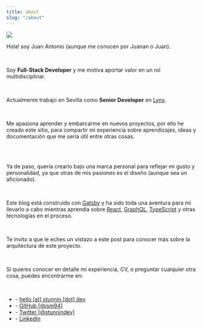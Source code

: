 ```yaml
---
title: about
slug: "/about"
---
```


<div class="flex justify-between">
	<div style="padding: 0px; width:800px; margin-right: 5em;">
		<img src="./me.jpeg" />
	</div>
	<div>
		<p>Hola! soy Juan Antonio (aunque me conocen por Juanan o Juan).</p>
		<br />
		<p>Soy <b>Full-Stack Developer</b> y me motiva aportar valor en un rol multidisciplinar.</p>
		<br />
		<p>Actualmente trabajo en Sevilla como <b>Senior Developer</b> en <a href="https://www.lynxspa.com/" target="_blank">Lynx</a>.</p>
		<br />
		<p>Me apasiona aprender y embarcarme en nuevos proyectos, por ello he creado este sitio, para compartir mi experiencia sobre aprendizajes, ideas y documentación que me sería útil entre otras cosas.</p>
	</div>
</div>

<br />


<br />

Ya de paso, quería crearlo bajo una marca personal para reflejar mi gusto y personalidad, ya que otras de mis pasiones es el diseño (aunque sea un aficionado).

<br />

Este blog está construido con [Gatsby](https://www.gatsbyjs.com/) y ha sido toda una aventura para mí llevarlo a cabo mientras aprendía sobre [React](https://reactjs.org/), [GraphQL](https://graphql.org/), [TypeScript](https://www.typescriptlang.org/) y otras tecnologías en el proceso.

<br />

Te invito a que le eches un vistazo a este post para conocer más sobre la arquitectura de este proyecto.

<br />

Si quieres conocer  en detalle mi experiencia, CV, o preguntar cualquier otra cosa, puedes encontrarme en:

<br />

- \- [hello [at] stunnin [dot] dev](mailto:hello@stunnin.dev)
- \- [GitHub [@jsm94]](https://github.com/jsm94)
- \- [Twitter [@stunnindev]](https://twitter.com/stunnindev)
- \- [LinkedIn](https://www.linkedin.com/in/juan-antonio-seco-merch%C3%A1n/)